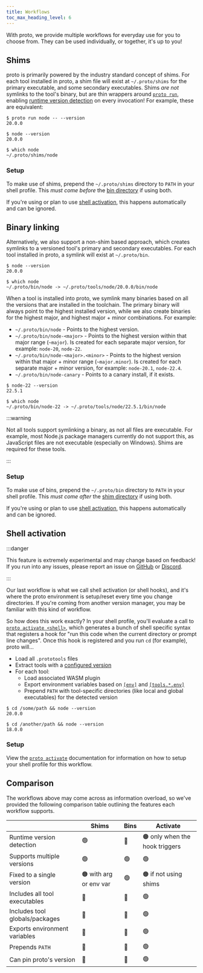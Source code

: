 ```yaml
---
title: Workflows
toc_max_heading_level: 6
---
```



With proto, we provide multiple workflows for everyday use for you to choose from. They can be used
individually, or together, it's up to you!

## Shims

proto is primarily powered by the industry standard concept of shims. For each tool installed in
proto, a shim file will exist at `~/.proto/shims` for the primary executable, and some secondary
executables. Shims _are not_ symlinks to the tool's binary, but are thin wrappers around
[`proto run`](./commands/run), enabling [runtime version detection](./detection) on every
invocation! For example, these are equivalent:

```shell
$ proto run node -- --version
20.0.0

$ node --version
20.0.0

$ which node
~/.proto/shims/node
```

### Setup

To make use of shims, prepend the `~/.proto/shims` directory to `PATH` in your shell profile. This
_must come before_ the [bin directory](#binary-linking) if using both.

If you're using or plan to use [shell activation](#shell-activation), this happens automatically and
can be ignored.

## Binary linking

Alternatively, we also support a non-shim based approach, which creates symlinks to a versioned
tool's primary and secondary executables. For each tool installed in proto, a symlink will exist at
`~/.proto/bin`.

```shell
$ node --version
20.0.0

$ which node
~/.proto/bin/node -> ~/.proto/tools/node/20.0.0/bin/node
```

When a tool is installed into proto, we symlink many binaries based on all the versions that are
installed in the toolchain. The primary binary will always point to the highest installed version,
while we also create binaries for the highest major, and highest major + minor combinations. For
example:

- `~/.proto/bin/node` - Points to the highest version.
- `~/.proto/bin/node-<major>` - Points to the highest version within that major range (`~major`). Is
  created for each separate major version, for example: `node-20`, `node-22`.
- `~/.proto/bin/node-<major>.<minor>` - Points to the highest version within that major + minor
  range (`~major.minor`). Is created for each separate major + minor version, for example:
  `node-20.1`, `node-22.4`.
- `~/.proto/bin/node-canary` - Points to a canary install, if it exists.

```shell
$ node-22 --version
22.5.1

$ which node
~/.proto/bin/node-22 -> ~/.proto/tools/node/22.5.1/bin/node
```

:::warning

Not all tools support symlinking a binary, as not all files are executable. For example, most
Node.js package managers currently do not support this, as JavaScript files are not executable
(especially on Windows). Shims are required for these tools.

:::

### Setup

To make use of bins, prepend the `~/.proto/bin` directory to `PATH` in your shell profile. This
_must come after_ the [shim directory](#shims) if using both.

If you're using or plan to use [shell activation](#shell-activation), this happens automatically and
can be ignored.

## Shell activation<VersionLabel version="0.38.0" />

:::danger

This feature is extremely experimental and may change based on feedback! If you run into any issues,
please report an issue on [GitHub](https://github.com/moonrepo/proto) or
[Discord](https://discord.gg/qCh9MEynv2).

:::

Our last workflow is what we call shell activation (or shell hooks), and it's where the proto
environment is setup/reset every time you change directories. If you're coming from another version
manager, you may be familiar with this kind of workflow.

So how does this work exactly? In your shell profile, you'll evaluate a call to
[`proto activate <shell>`](./commands/activate), which generates a bunch of shell specific syntax
that registers a hook for "run this code when the current directory or prompt line changes". Once
this hook is registered and you run `cd` (for example), proto will...

- Load all `.prototools` files
- Extract tools with a [configured version](./config#pinning-versions)
- For each tool:
  - Load associated WASM plugin
  - Export environment variables based on [`[env]`](./config#env) and
    [`[tools.*.env]`](./config#toolsenv)
  - Prepend `PATH` with tool-specific directories (like local and global executables) for the
    detected version

```shell
$ cd /some/path && node --version
20.0.0

$ cd /another/path && node --version
18.0.0
```

### Setup

View the [`proto activate`](./commands/activate#setup) documentation for information on how to setup
your shell profile for this workflow.

## Comparison

The workflows above may come across as information overload, so we've provided the following
comparison table outlining the features each workflow supports.

|                                | Shims                  | Bins | Activate                       |
| ------------------------------ | ---------------------- | ---- | ------------------------------ |
| Runtime version detection      | 🟢                     | 🔴   | 🟠 only when the hook triggers |
| Supports multiple versions     | 🟢                     | 🟢   | 🟢                             |
| Fixed to a single version      | 🟠 with arg or env var | 🟢   | 🟠 if not using shims          |
| Includes all tool executables  | 🔴                     | 🔴   | 🟢                             |
| Includes tool globals/packages | 🔴                     | 🔴   | 🟢                             |
| Exports environment variables  | 🔴                     | 🔴   | 🟢                             |
| Prepends `PATH`                | 🔴                     | 🔴   | 🟢                             |
| Can pin proto's version        | 🔴                     | 🔴   | 🟢                             |
